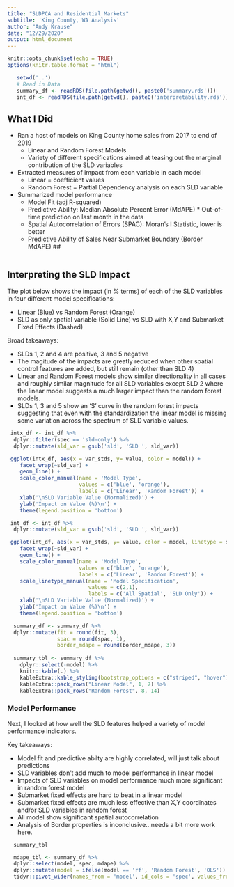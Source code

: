 ```yaml
---
title: "SLDPCA and Residential Markets"
subtitle: 'King County, WA Analysis'
author: "Andy Krause"
date: "12/29/2020"
output: html_document
---
```


```r
knitr::opts_chunk$set(echo = TRUE)
options(knitr.table.format = "html") 
```

```r
   setwd('..')
   # Read in Data
   summary_df <- readRDS(file.path(getwd(), paste0('summary.rds')))
   int_df <- readRDS(file.path(getwd(), paste0('interpretability.rds')))

```
## What I Did

* Ran a host of models on King County home sales from 2017 to end of 2019
    * Linear and Random Forest Models
    * Variety of different specifications aimed at teasing out the marginal contribution of the SLD variables
* Extracted measures of impact from each variable in each model
    * Linear = coefficient values
    * Random Forest = Partial Dependency analysis on each SLD variable
* Summarized model performance
    * Model Fit (adj R-squared)
    * Predictive Ability: Median Absolute Percent Error (MdAPE)
            * Out-of-time prediction on last month in the data
    * Spatial Autocorrelation of Errors (SPAC): Moran's I Statistic, lower is better
    * Predictive Ability of Sales Near Submarket Boundary (Border MdAPE)
##

```r




```
## Interpreting the SLD Impact

The plot below shows the impact (in % terms) of each of the SLD variables in four different model specifications:

* Linear (Blue) vs Random Forest (Orange)
* SLD as only spatial variable (Solid Line) vs SLD with X,Y and Submarket Fixed Effects (Dashed)

Broad takeaways:

* SLDs 1, 2 and 4 are positive, 3 and 5 negative
* The magitude of the impacts are greatly reduced when other spatial control features are added, but still remain (other than SLD 4)
* Linear and Random Forest models show similar directionality in all cases and roughly similar magnitude for all SLD variables except SLD 2 where the linear model suggests a much larger impact than the random forest models.
* SLDs 1, 3 and 5 show an 'S' curve in the random forest impacts suggesting that even with the standardization the linear model is missing some variation across the spectrum of SLD variable values. 

```r

 intx_df <- int_df %>%
  dplyr::filter(spec == 'sld-only') %>%
  dplyr::mutate(sld_var = gsub('sld', 'SLD ', sld_var))

 ggplot(intx_df, aes(x = var_stds, y= value, color = model)) +
    facet_wrap(~sld_var) +
    geom_line() +
    scale_color_manual(name = 'Model Type',
                       values = c('blue', 'orange'),
                       labels = c('Linear', 'Random Forest')) +
    xlab('\nSLD Variable Value (Normalized)') +
    ylab('Impact on Value (%)\n') +
    theme(legend.position = 'bottom')

```

```r

 int_df <- int_df %>%
  dplyr::mutate(sld_var = gsub('sld', 'SLD ', sld_var))

 ggplot(int_df, aes(x = var_stds, y= value, color = model, linetype = spec)) +
    facet_wrap(~sld_var) +
    geom_line() +
    scale_color_manual(name = 'Model Type',
                       values = c('blue', 'orange'),
                       labels = c('Linear', 'Random Forest')) +
    scale_linetype_manual(name = 'Model Specification',
                          values = c(2,1),
                          labels = c('All Spatial', 'SLD Only')) +
    xlab('\nSLD Variable Value (Normalized)') +
    ylab('Impact on Value (%)\n') +
    theme(legend.position = 'bottom')

```


```r

  summary_df <- summary_df %>%
  dplyr::mutate(fit = round(fit, 3),
                spac = round(spac, 1),
                border_mdape = round(border_mdape, 3))
 
  summary_tbl <- summary_df %>%
    dplyr::select(-model) %>%
    knitr::kable(.) %>%
    kableExtra::kable_styling(bootstrap_options = c("striped", "hover"), full_width = F) %>%
    kableExtra::pack_rows("Linear Model", 1, 7) %>%
    kableExtra::pack_rows("Random Forest", 8, 14)


```

### Model Performance

Next, I looked at how well the SLD features helped a variety of model performance indicators. 

Key takeaways:

* Model fit and predictive abilty are highly correlated, will just talk about predictions
* SLD variables don't add much to model performance in linear model
* Impacts of SLD variables on model performance much more significant in random forest model
* Submarket fixed effects are hard to beat in a linear model
* Submarket fixed effects are much less effective than X,Y coordinates and/or SLD variables in random forest
* All model show significant spatial autocorrelation
* Analysis of Border properties is inconclusive...needs a bit more work here. 

```r
  summary_tbl
```

```r

  mdape_tbl <- summary_df %>%
  dplyr::select(model, spec, mdape) %>%
  dplyr::mutate(model = ifelse(model == 'rf', 'Random Forest', 'OLS')) %>%
  tidyr::pivot_wider(names_from = 'model', id_cols = 'spec', values_from = 'mdape') 


```


